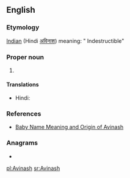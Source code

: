 ==English==

===Etymology===
[[Indian]] (Hindi [[अविनाश]]) meaning: " Indestructible"

===Proper noun===
{{en-proper noun}}

# {{given name|male|from=Hindi}}

====Translations====
{{trans-top|male given name}}
* Hindi: {{t+|hi|अविनाश}}
{{trans-mid}}
{{trans-bottom}}

===References===
* [http://www.mybaby-name.com/baby-name-full-detail/avinash/19203/1 Baby Name Meaning and Origin of Avinash]

===Anagrams===
* {{l|en|Shavian}}

[[pl:Avinash]]
[[sr:Avinash]]